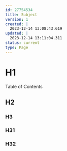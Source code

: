 ---
id: 27754534
title: Subject
version: 1
created: |
  2023-12-14 13:08:43.619
updated: |
  2023-12-14 13:11:04.311
status: current
type: Page
---

H1
==

Table of Contents

H2
--

### H3

### H31

### H32

